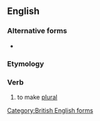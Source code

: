 ==English==

===Alternative forms===
* {{l|en|pluralize}}

===Etymology===
{{suffix|en|plural|ise}}

===Verb===
{{en-verb|pluralis}}

# to make [[plural]]

[[Category:British English forms]]